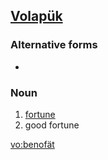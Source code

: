 ==[[Volapük]]==

===Alternative forms===
*{{l|vo|benofayt}}

===Noun===
{{infl|vo|noun}}

# [[fortune]] 
# good fortune

[[vo:benofät]]